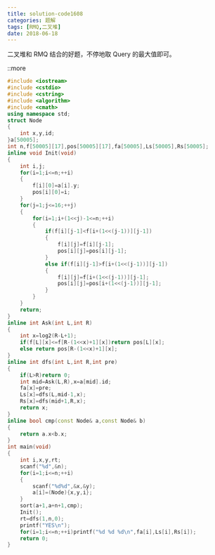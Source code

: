 ```yaml
---
title: solution-code1608
categories: 题解
tags: [RMQ,二叉堆]
date: 2018-06-18
---
```


二叉堆和 RMQ 结合的好题，不停地取 Query 的最大值即可。

::more


```cpp
#include <iostream>
#include <cstdio>
#include <cstring>
#include <algorithm>
#include <cmath>
using namespace std;
struct Node
{
	int x,y,id;
}a[50005];
int n,f[50005][17],pos[50005][17],fa[50005],Ls[50005],Rs[50005];
inline void Init(void)
{
	int i,j;
	for(i=1;i<=n;++i)
	{
		f[i][0]=a[i].y;
		pos[i][0]=i;
	}
	for(j=1;j<=16;++j)
	{
		for(i=1;i+(1<<j)-1<=n;++i)
		{
			if(f[i][j-1]<f[i+(1<<(j-1))][j-1])
			{
				f[i][j]=f[i][j-1];
				pos[i][j]=pos[i][j-1];
			}
			else if(f[i][j-1]>f[i+(1<<(j-1))][j-1])
			{
				f[i][j]=f[i+(1<<(j-1))][j-1];
				pos[i][j]=pos[i+(1<<(j-1))][j-1];
			}
		}
	}
	return;
}
inline int Ask(int L,int R)
{
	int x=log2(R-L+1);
	if(f[L][x]<=f[R-(1<<x)+1][x])return pos[L][x];
	else return pos[R-(1<<x)+1][x];
}
inline int dfs(int L,int R,int pre)
{
	if(L>R)return 0;
	int mid=Ask(L,R),x=a[mid].id;
	fa[x]=pre;
	Ls[x]=dfs(L,mid-1,x);
	Rs[x]=dfs(mid+1,R,x);
	return x;
}
inline bool cmp(const Node& a,const Node& b)
{
	return a.x<b.x;
}
int main(void)
{
	int i,x,y,rt;
	scanf("%d",&n);
	for(i=1;i<=n;++i)
	{
		scanf("%d%d",&x,&y);
		a[i]=(Node){x,y,i};
	}
	sort(a+1,a+n+1,cmp);
	Init();
	rt=dfs(1,n,0);
	printf("YES\n");
	for(i=1;i<=n;++i)printf("%d %d %d\n",fa[i],Ls[i],Rs[i]);
	return 0;
}
```
